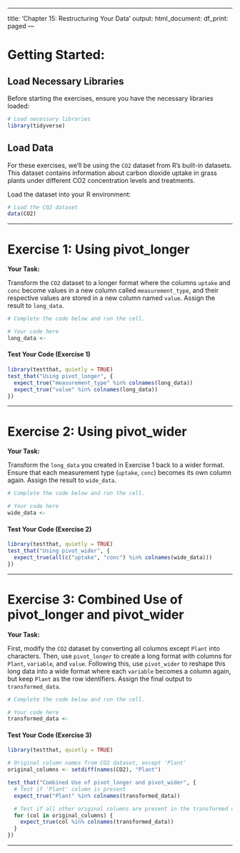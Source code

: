
---

title: 'Chapter 15: Restructuring Your Data'
output:
  html_document:
    df_print: paged
---

# Getting Started:

## Load Necessary Libraries

Before starting the exercises, ensure you have the necessary libraries loaded:

```r
# Load necessary libraries
library(tidyverse)

```

## Load Data

For these exercises, we'll be using the `CO2` dataset from R's built-in datasets. This dataset contains information about carbon dioxide uptake in grass plants under different CO2 concentration levels and treatments.

Load the dataset into your R environment:

```r
# Load the CO2 dataset
data(CO2)
```

------------------------------------------------------------------------

# Exercise 1: Using pivot_longer

**Your Task:**

Transform the `CO2` dataset to a longer format where the columns `uptake` and `conc` become values in a new column called `measurement_type`, and their respective values are stored in a new column named `value`. Assign the result to `long_data`.

```r
# Complete the code below and run the cell.

# Your code here
long_data <- 
```


#### Test Your Code (Exercise 1)

```r
library(testthat, quietly = TRUE)
test_that("Using pivot_longer", {
  expect_true("measurement_type" %in% colnames(long_data))
  expect_true("value" %in% colnames(long_data))
})
```

------------------------------------------------------------------------

# Exercise 2: Using pivot_wider

**Your Task:**

Transform the `long_data` you created in Exercise 1 back to a wider format. Ensure that each measurement type (`uptake`, `conc`) becomes its own column again. Assign the result to `wide_data`.

```r
# Complete the code below and run the cell.

# Your code here
wide_data <- 
```


#### Test Your Code (Exercise 2)

```r
library(testthat, quietly = TRUE)
test_that("Using pivot_wider", {
  expect_true(all(c("uptake", "conc") %in% colnames(wide_data)))
})
```

------------------------------------------------------------------------

# Exercise 3: Combined Use of pivot_longer and pivot_wider

**Your Task:**

First, modify the `CO2` dataset by converting all columns except `Plant` into characters. Then, use `pivot_longer` to create a long format with columns for `Plant`, `variable`, and `value`. Following this, use `pivot_wider` to reshape this long data into a wide format where each `variable` becomes a column again, but keep `Plant` as the row identifiers. Assign the final output to `transformed_data`.


```r
# Complete the code below and run the cell.

# Your code here
transformed_data <- 
```



#### Test Your Code (Exercise 3)

```r
library(testthat, quietly = TRUE)

# Original column names from CO2 dataset, except 'Plant'
original_columns <- setdiff(names(CO2), "Plant")

test_that("Combined Use of pivot_longer and pivot_wider", {
  # Test if 'Plant' column is present
  expect_true("Plant" %in% colnames(transformed_data))

  # Test if all other original columns are present in the transformed data
  for (col in original_columns) {
    expect_true(col %in% colnames(transformed_data))
  }
})

```

---
